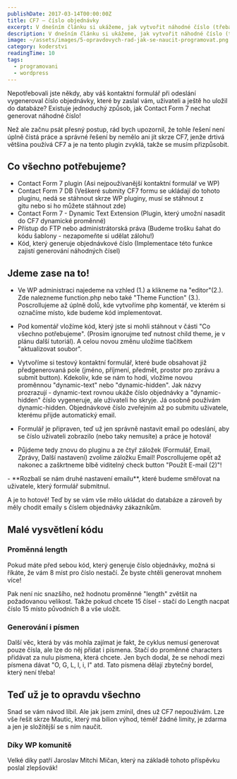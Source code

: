 ```yaml
---
publishDate: 2017-03-14T00:00:00Z
title: CF7 – číslo objednávky
excerpt: V dnešním článku si ukážeme, jak vytvořit náhodné číslo (třeba objednávkové číslo) pomocí CF7 formuláře!
description: V dnešním článku si ukážeme, jak vytvořit náhodné číslo (třeba objednávkové číslo) pomocí CF7 formuláře!
image: ~/assets/images/5-opravdovych-rad-jak-se-naucit-programovat.png
category: koderstvi
readingTime: 10
tags:
  - programovani
  - wordpress
---
```


Nepotřebovali jste někdy, aby váš kontaktní formulář při odeslání vygeneroval číslo objednávky, které by zaslal vám, uživateli a ještě ho uložil do databáze? Existuje jednoduchý způsob, jak Contact Form 7 nechat generovat náhodné číslo!

Než ale začnu psát přesný postup, rád bych upozornil, že tohle řešení není úplně čistá práce a správné řešení by nemělo ani jít skrze CF7, jenže drtivá většina používá CF7 a je na tento plugin zvyklá, takže se musím přizpůsobit.

## Co všechno potřebujeme?

- Contact Form 7 plugin (Asi nejpoužívanější kontaktní formulář ve WP)
- Contact Form 7 DB (Veškeré submity CF7 formu se ukládají do tohoto pluginu, nedá se stáhnout skrze WP pluginy, musí se stáhnout z gitu nebo si ho můžete stáhnout zde)
- Contact Form 7 - Dynamic Text Extension (Plugin, který umožní nasadit do CF7 dynamické proměnné)
- Přístup do FTP nebo administrátorská práva (Budeme trošku šahat do kódu šablony - nezapomeňte si udělat zálohu!)
- Kód, který generuje objednávkové číslo (Implementace této funkce zajistí generování náhodných čísel)

<TrojicePluginu />

## Jdeme zase na to!

- Ve WP administraci najedeme na vzhled (1.) a klikneme na "editor"(2.). Zde nalezneme function.php nebo také "Theme Function" (3.). Poscrollujeme až úplně dolů, kde vytvoříme php komentář, ve kterém si označíme místo, kde budeme kód implementovat. 

<NasazeniKodu />

- Pod komentář vložíme kód, který jste si mohli stáhnout v části "Co všechno potřebujeme". (Prosím ignorujme teď nutnost child theme, je v plánu další tutoriál). A celou novou změnu uložíme tlačítkem "aktualizovat soubor".

- Vytvoříme si testový kontaktní formulář, které bude obsahovat již předgenerovaná pole (jméno, příjmení, předmět, prostor pro zprávu a submit button). Kdekoliv, kde se nám to hodí, vložíme novou proměnnou "dynamic-text" nebo "dynamic-hidden". Jak názvy prozrazují - dynamic-text rovnou ukáže číslo objednávky a "dynamic-hidden" číslo vygeneruje, ale uživateli ho skryje. Já osobně používám dynamic-hidden. Objednávkové číslo zveřejním až po submitu uživatele, kterému přijde automatický email.

<ObjednavkaCislo/>

- Formulář je připraven, teď už jen správně nastavit email po odeslání, aby se číslo uživateli zobrazilo (nebo taky nemusíte) a práce je hotová!

- Půjdeme tedy znovu do pluginu a ze čtyř záložek (Formulář, Email, Zprávy, Další nastavení) zvolíme záložku Email! Poscrollujeme opět až nakonec a zaškrtneme blbě viditelný check button "Použít E-mail (2)"! 
<PouzitEmail />
- **Rozbalí se nám druhé nastavení emailu**, které budeme směřovat na uživatele, který formulář submitnul.

<TestObjednavky/>

A je to hotové! Teď by se vám vše mělo ukládat do databáze a zároveň by měly chodit emaily s číslem objednávky zákazníkům.

## Malé vysvětlení kódu
### Proměnná length

Pokud máte před sebou kód, který generuje číslo objednávky, možná si říkáte, že vám 8 míst pro číslo nestačí. Že byste chtěli generovat mnohem více!

Pak není nic snazšího, než hodnotu proměnné "length" zvětšit na požadovanou velikost. Takže pokud chcete 15 čísel - stačí do Length nacpat číslo 15 místo původních 8 a vše uložit.

### Generování i písmen

Další věc, která by vás mohla zajímat je fakt, že cyklus nemusí generovat pouze čísla, ale lze do něj přidat i písmena. Stačí do proměnné characters přidávat za nulu písmena, která chcete. Jen bych dodal, že se nehodí mezi písmena dávat "O, G, L, l, i, I" atd. Tato písmena dělají zbytečný bordel, který není třeba!

## Teď už je to opravdu všechno

Snad se vám návod líbil. Ale jak jsem zmínil, dnes už CF7 nepoužívám. Lze vše řešit skrze Mautic, který má bilion výhod, téměř žádné limity, je zdarma a jen je složitější se s ním naučit.

### Díky WP komunitě

Velké díky patří Jaroslav Mitchi Mičan, který na základě tohoto příspěvku poslal zlepšovák!